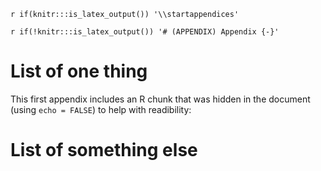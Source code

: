 `r if(knitr:::is_latex_output()) '\\startappendices'`

`r if(!knitr:::is_latex_output()) '# (APPENDIX) Appendix {-}'` 

<!-- If you feel it necessary to include an appendix, it goes here. The first appendix should include the commands above. -->


# List of one thing

This first appendix includes an R chunk that was hidden in the document (using `echo = FALSE`) to help with readibility:


# List of something else
